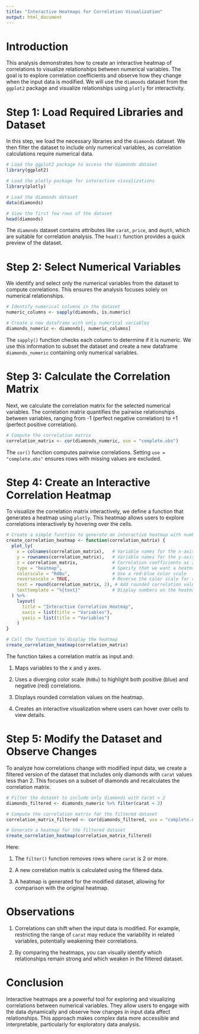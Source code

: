 ```yaml
---
title: "Interactive Heatmaps for Correlation Visualization"
output: html_document
---
```


# Introduction

This analysis demonstrates how to create an interactive heatmap of correlations to visualize relationships between numerical variables. The goal is to explore correlation coefficients and observe how they change when the input data is modified. We will use the `diamonds` dataset from the `ggplot2` package and visualize relationships using `plotly` for interactivity.

# Step 1: Load Required Libraries and Dataset

In this step, we load the necessary libraries and the `diamonds` dataset. We then filter the dataset to include only numerical variables, as correlation calculations require numerical data.

```r
# Load the ggplot2 package to access the diamonds dataset
library(ggplot2)

# Load the plotly package for interactive visualizations
library(plotly)

# Load the diamonds dataset
data(diamonds)

# View the first few rows of the dataset
head(diamonds)
```

The `diamonds` dataset contains attributes like `carat`, `price`, and `depth`, which are suitable for correlation analysis. The `head()` function provides a quick preview of the dataset.

# Step 2: Select Numerical Variables

We identify and select only the numerical variables from the dataset to compute correlations. This ensures the analysis focuses solely on numerical relationships.

```r
# Identify numerical columns in the dataset
numeric_columns <- sapply(diamonds, is.numeric)

# Create a new dataframe with only numerical variables
diamonds_numeric <- diamonds[, numeric_columns]
```

The `sapply()` function checks each column to determine if it is numeric. We use this information to subset the dataset and create a new dataframe `diamonds_numeric` containing only numerical variables.

# Step 3: Calculate the Correlation Matrix

Next, we calculate the correlation matrix for the selected numerical variables. The correlation matrix quantifies the pairwise relationships between variables, ranging from -1 (perfect negative correlation) to +1 (perfect positive correlation).

```r
# Compute the correlation matrix
correlation_matrix <- cor(diamonds_numeric, use = "complete.obs")
```

The `cor()` function computes pairwise correlations. Setting `use = "complete.obs"` ensures rows with missing values are excluded.

# Step 4: Create an Interactive Correlation Heatmap

To visualize the correlation matrix interactively, we define a function that generates a heatmap using `plotly`. This heatmap allows users to explore correlations interactively by hovering over the cells.

```r
# Create a simple function to generate an interactive heatmap with numbers
create_correlation_heatmap <- function(correlation_matrix) {
  plot_ly(
    x = colnames(correlation_matrix),   # Variable names for the x-axis
    y = rownames(correlation_matrix),   # Variable names for the y-axis
    z = correlation_matrix,             # Correlation coefficients as z-values
    type = "heatmap",                   # Specify that we want a heatmap
    colorscale = "RdBu",                # Use a red-blue color scale
    reversescale = TRUE,                # Reverse the color scale for red-positive correlations
    text = round(correlation_matrix, 2), # Add rounded correlation values as text
    texttemplate = "%{text}"            # Display numbers on the heatmap
  ) %>%
    layout(
      title = "Interactive Correlation Heatmap",
      xaxis = list(title = "Variables"),
      yaxis = list(title = "Variables")
    )
}

# Call the function to display the heatmap
create_correlation_heatmap(correlation_matrix)
```

The function takes a correlation matrix as input and:

1. Maps variables to the x and y axes.

2. Uses a diverging color scale (`RdBu`) to highlight both positive (blue) and negative (red) correlations.

3. Displays rounded correlation values on the heatmap.

4. Creates an interactive visualization where users can hover over cells to view details.

# Step 5: Modify the Dataset and Observe Changes

To analyze how correlations change with modified input data, we create a filtered version of the dataset that includes only diamonds with `carat` values less than 2. This focuses on a subset of diamonds and recalculates the correlation matrix.

```r
# Filter the dataset to include only diamonds with carat < 2
diamonds_filtered <- diamonds_numeric %>% filter(carat < 2)

# Compute the correlation matrix for the filtered dataset
correlation_matrix_filtered <- cor(diamonds_filtered, use = "complete.obs")

# Generate a heatmap for the filtered dataset
create_correlation_heatmap(correlation_matrix_filtered)
```

Here:

1. The `filter()` function removes rows where `carat` is 2 or more.

2. A new correlation matrix is calculated using the filtered data.

3. A heatmap is generated for the modified dataset, allowing for comparison with the original heatmap.

# Observations

1. Correlations can shift when the input data is modified. For example, restricting the range of `carat` may reduce the variability in related variables, potentially weakening their correlations.

2. By comparing the heatmaps, you can visually identify which relationships remain strong and which weaken in the filtered dataset.

# Conclusion

Interactive heatmaps are a powerful tool for exploring and visualizing correlations between numerical variables. They allow users to engage with the data dynamically and observe how changes in input data affect relationships. This approach makes complex data more accessible and interpretable, particularly for exploratory data analysis.
